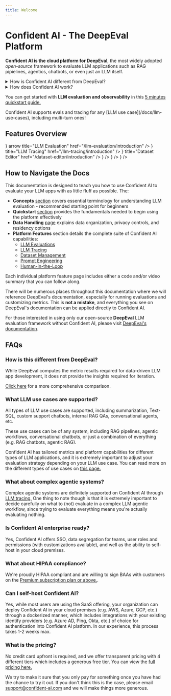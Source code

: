 ```yaml
---
title: Welcome
---
```



# Confident AI - The DeepEval Platform

**Confident AI is the cloud platform for DeepEval**, the most widely adopted _open-source_ framework to evaluate LLM applications such as RAG pipielines, agentics, chatbots, or even just an LLM itself.

<details>

<summary>How is Confident AI different from DeepEval?</summary>

While DeepEval is like Pytest for LLM apps, Confident AI is the dashboard UI for DeepEval. 

<Callout type="info">Confident AI created and maintains DeepEval.</Callout>

</details>

<details>

<summary>How does Confident AI work?</summary>

Confident AI enables organizations to iterate on LLM applications by allowing you to pick the best model and improve on different versions of your prompts through extensive [parameter insights](/docs/llm-evaluation/evaluation-features/parameter-insights).

In a nutshell, we do this by running LLM evaluations for both:

1. **In development**, as you're building your app before deploying to production.
2. **In production**, as your app is live and real-time reporting of performance is required.

There are a dozen more features which will be shown in depth later in this documentation that compliments this evaluation workflow as LLM applications can get very complicated very quickly.

</details>

You can get started with **LLM evaluation and observability** in this [5 minutes quickstart guide.](/docs/getting-started/setup)

<Callout type="info">
Confident AI supports evals and tracing for any [LLM use case](/docs/llm-use-cases), including multi-turn ones!
</Callout>

## Features Overview

<Cards>
  <Cards.Card 
    icon={<FlaskConical />} 
    arrow 
    title="LLM Evaluation" 
    href="/llm-evaluation/introduction" 
  />
  <Cards.Card
    arrow
    icon={<GitBranch/>}
    title="LLM Tracing"
    href="/llm-tracing/introduction"
  />
  <Cards.Card 
    arrow 
    icon={<PenLine/>}
    title="Dataset Editor" 
    href="/dataset-editor/introduction" 
  />
  <Cards.Card 
    arrow 
    title="Prompt Studio" 
    href="/prompt-management/introduction" 
    icon={<MessageSquareText/>}
  />
  <Cards.Card
    arrow
    title="Human-in-the-Loop"
    href="/human-in-the-loop/introduction"
    icon={<User/>}
  />
  <Cards.Card 
    arrow 
    title="Red Teaming" 
    href="/llm-red-teaming" 
    icon={<ShieldAlert/>}
  />
</Cards>

## How to Navigate the Docs

This documentation is designed to teach you how to use Confident AI to evaluate your LLM apps with as little fluff as possible. The:

- **Concepts** [section](/docs/concepts/test-cases) covers essential terminology for understanding LLM evaluation - recommended starting point for beginners
- **Quickstart** [section](/docs/getting-started/setup) provides the fundamentals needed to begin using the platform effectively
- **Data Handling** [page](/docs/data-handling) explains data organization, privacy controls, and residency options
- **Platform Features** section details the complete suite of Confident AI capabilities:
  - [LLM Evaluations](/docs/llm-evaluation/introduction)
  - [LLM Tracing](/docs/llm-tracing/introduction)
  - [Dataset Management](/docs/dataset-editor/introduction)
  - [Prompt Engineering](/docs/prompt-management/introduction)
  - [Human-in-the-Loop](/human-in-the-loop/introduction)

<Callout>
  Each individual platform feature page includes either a code and/or video
  summary that you can follow along.
</Callout>

There will be numerous places throughout this documentation where we will reference DeepEval's documentation, especially for running evaluations and customizing metrics. This is **not a mistake**, and everything you see on DeepEval's documentation can be applied directly to Confident AI.

For those interested in using only our open-source **DeepEval** LLM evaluation framework without Confident AI, please visit [DeepEval's documentation](https://deepeval.com).

## FAQs

### How is this different from DeepEval?

While DeepEval computes the metric results required for data-driven LLM app development, it does not provide the insights required for iteration.

[Click here](/docs/why-confident-ai#deepeval-vs-confident-ai) for a more comprehensive comparison.

### What LLM use cases are supported?

All types of LLM use cases are supported, including summarization, Text-SQL, custom support chatbots, internal RAG QAs, conversational agents, etc.

These use cases can be of any system, including RAG pipelines, agentic workflows, conversational chatbots, or just a combination of everything (e.g. RAG chatbots, agentic RAG).

Confident AI has tailored metrics and platform capabilities for different types of LLM applications, and it is extremely important to adjust your evaluation strategy depending on your LLM use case. You can read more on the different types of use cases on [this page.](/docs/llm-use-cases)

### What about complex agentic systems?

Complex agentic systems are definitely supported on Confident AI through [LLM tracing.](/docs/llm-tracing/introduction) One thing to note though is that it is extremely important to decide carefully on what to (not) evaluate in a complex LLM agentic workflow, since trying to evaluate everything means you're actually evaluating nothing.

### Is Confident AI enterprise ready?

Yes, Confident AI offers SSO, data segregation for teams, user roles and permissions (with customizations available), and well as the ability to self-host in your cloud premises.

### What about HIPAA compliance?

We're proudly HIPAA compliant and are willing to sign BAAs with customers on the [Premium subscription plan or above.](https://confident-ai.com/pricing).

### Can I self-host Confident AI?

Yes, while most users are using the SaaS offering, your organization can deploy Confident AI in your cloud premises (e.g. AWS, Azure, GCP, etc.) through a dockerized manner, which includes integrations with your existing identify providers (e.g. Azure AD, Ping, Okta, etc.) of choice for authentication into Confident AI platform. In our experience, this process takes 1-2 weeks max.

### What is the pricing?

No credit card upfront is required, and we offer transparent pricing with 4 different tiers which includes a generous free tier. You can view the [full pricing here.](https://confident-ai.com/pricing)

We try to make it sure that you only pay for something once you have had the chance to try it out. If you don't think this is the case, please email support@confident-ai.com and we will make things more generous.

